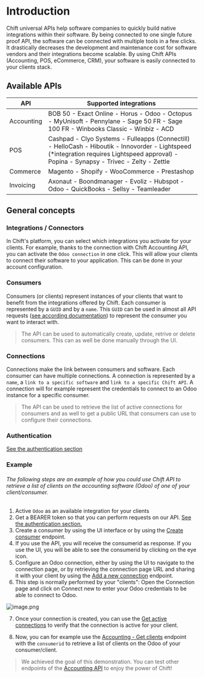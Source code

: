 # Introduction

Chift universal APIs help software companies to quickly build native integrations within their software. By being connected to one single future proof API, the software can be connected with multiple tools in a few clicks. It drastically decreases the development and maintenance cost for software vendors and their integrations become scalable. By using Chift APIs (Accounting, POS, eCommerce, CRM), your software is easily connected to your clients stack.

## Available APIs

| API        | Supported integrations                                 |
| ---------- | ------------------------------------------------------ |
| Accounting | BOB 50 - Exact Online - Horus - Odoo - Octopus - MyUnisoft - Pennylane  - Sage 50 FR - Sage 100 FR - Winbooks Classic - Winbiz - ACD |
| POS        | Cashpad - Clyo Systems - Fulleapps (Connectill) - HelloCash - Hiboutik -  Innovorder - Lightspeed (*integration requires Lightspeed approval) - Popina - Synapsy - Trivec - Zelty - Zettle      |
| Commerce   | Magento - Shopify  - WooCommerce - Prestashop |
| Invoicing   | Axonaut - Boondmanager - Evoliz - Hubspot - Odoo - QuickBooks - Sellsy  - Teamleader |

## General concepts

### Integrations / Connectors

In Chift's platform, you can select which integrations you activate for your clients. For example, thanks to the connection with Chift Accounting API, you can activate the `Odoo connection` in one click. This will allow your clients to connect their software to your application.
This can be done in your account configuration.

### Consumers

Consumers (or clients) represent instances of your clients that want to benefit from the integrations offered by Chift. Each consumer is represented by a `GUID` and by a `name`. This `GUID` can be used in almost all API requests ([see according documentation](../reference/FastApi-OpenAPI.json)) to represent the consumer you want to interact with.

> The API can be used to automatically create, update, retrive or delete consumers. This can as well be done manually through the UI.

### Connections

Connections make the link between consumers and software. Each consumer can have multiple connections. A connection is represented by a `name`, a `link to a specific software` and `link to a specific Chift API`. A connection will for example represent the credentials to connect to an Odoo instance for a specific consumer.

> The API can be used to retrieve the list of active connections for consumers and as well to get a public URL that consumers can use to configure their connections.

### Authentication

[See the authentication section](Authentication.md)

### Example

###### The following steps are an example of how you could use Chift API to retrieve a list of clients on the accounting software (Odoo) of one of your client/consumer.

1. Active `Odoo` as an available integration for your clients
2. Get a BEARER token so that you can perform requests on our API. [See the authentication section.](Authentication.md)
3. Create a consumer by using the UI interface or by using the [Create consumer](../reference/Chift.json/paths/~1consumers/post) endpoint.
4. If you use the API, you will receive the consumerid as response. If you use the UI, you will be able to see the consumerid by clicking on the eye icon.
5. Configure an Odoo connection, either by using the UI to navigate to the connection page, or by retrieving the connection page URL and sharing it with your client by using the [Add a new connection](../reference/Chift.json/paths/~1consumers~1{consumerid}~1connections/post) endpoint.
6. This step is normally performed by your "clients": Open the Connection page and click on Connect new to enter your Odoo credentials to be able to connect to Odoo.

![image.png](../assets/images/image.png)



7. Once your connection is created, you can use the [Get active connections](../reference/Chift.json/paths/~1consumers~1{consumerid}~1connections/get) to verify that the connection is active for your client.

8. Now, you can for example use the [Accounting - Get clients](../reference/Chift.json/paths/~1consumers~1{consumer_id}~1accounting~1clients/get) endpoint with the `consumerid` to retrieve a list of clients on the Odoo of your consumer/client.

> We achieved the goal of this demonstration. You can test other endpoints of the [Accounting API](../reference/Chift.json) to enjoy the power of Chift!

